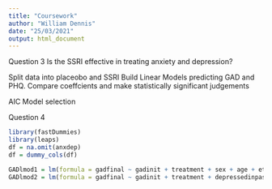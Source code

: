 ```yaml
---
title: "Coursework"
author: "William Dennis"
date: "25/03/2021"
output: html_document
---
```


Question 3
Is the SSRI effective in treating anxiety and depression?

Split data into placeobo and SSRI
Build Linear Models predicting GAD and PHQ. Compare coeffcients and make statistically significant judgements

AIC Model selection

Question 4
```r
library(fastDummies)
library(leaps)
df = na.omit(anxdep)
df = dummy_cols(df)

```

```r
GADlmod1 = lm(formula = gadfinal ~ gadinit + treatment + sex + age + ethnic + finance + education + empstat + relstatus + depressedinpast, data = anxdep)
GADlmod2 = lm(formula = gadfinal ~ gadinit + treatment + depressedinpast, data = anxdep)du
```

